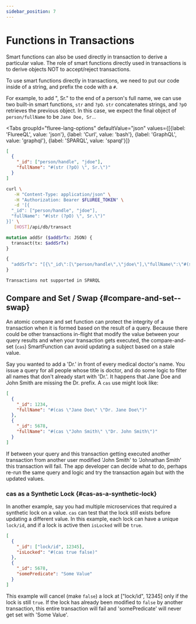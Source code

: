 ```yaml
---
sidebar_position: 7
---
```



# Functions in Transactions

Smart functions can also be used directly in transaction to derive a particular value. The role of smart functions directly used in transactions is to derive objects NOT to accept/reject transactions.

To use smart functions directly in transactions, we need to put our code inside of a string, and prefix the code with a `#`.

For example, to add ", Sr." to the end of a person's full name, we can use two built-in smart functions, `str` and `?pO`. `str` concatenates strings, and `?pO` retrieves the previous object. In this case, we expect the final object of `person/fullName` to be `Jane Doe, Sr.`.

<Tabs
  groupId="fluree-lang-options"
  defaultValue="json"
  values={[{label: 'FlureeQL', value: 'json'},
  {label: 'Curl', value: 'bash'},
  {label: 'GraphQL', value: 'graphql'},
  {label: 'SPARQL', value: 'sparql'}]}
>
<TabItem value="json">

```json
[
  {
    "_id": ["person/handle", "jdoe"],
    "fullName": "#(str (?pO) \", Sr.\")"
  }
]
```

</TabItem>
<TabItem value="bash">

```bash
curl \
   -H "Content-Type: application/json" \
   -H "Authorization: Bearer $FLUREE_TOKEN" \
   -d '[{
  "_id": ["person/handle", "jdoe"],
  "fullName": "#(str (?pO) \", Sr.\")"
}]' \
   [HOST]/api/db/transact
```

</TabItem>
<TabItem value="graphql">

```graphql
mutation addSr ($addSrTx: JSON) {
  transact(tx: $addSrTx)
}

{
  "addSrTx": "[{\"_id\":[\"person/handle\",\"jdoe\"],\"fullName\":\"#(str (?pO) \\\", Sr.\\\")\"}]"
}
```

</TabItem>
<TabItem value="sparql">

```sparql
Transactions not supported in SPARQL
```

</TabItem>
</Tabs>

## Compare and Set / Swap {#compare-and-set--swap}

An atomic compare and set function can protect the integrity of a transaction when it is formed based on the result of a query. Because there could be other transactions in-flight that modify the value between your query results and when your transaction gets executed, the compare-and-set (`cas`) SmartFunction can avoid updating a subject based on a stale value.

Say you wanted to add a 'Dr.' in front of every medical doctor's name. You issue a query for all people whose title is doctor, and do some logic to filter all names that don't already start with 'Dr.'. It happens that Jane Doe and John Smith are missing the Dr. prefix. A `cas` use might look like:

```json
[
  {
    "_id": 1234,
    "fullName": "#(cas \"Jane Doe\" \"Dr. Jane Doe\")"
  },
  {
    "_id": 5678,
    "fullName": "#(cas \"John Smith\" \"Dr. John Smith\")"
  }
]
```

If between your query and this transaction getting executed another transaction from another user modified 'John Smith' to 'Johnathan Smith' this transaction will fail. The app developer can decide what to do, perhaps re-run the same query and logic and try the transaction again but with the updated values.

### cas as a Synthetic Lock {#cas-as-a-synthetic-lock}

In another example, say you had multiple microservices that required a synthetic lock on a value. `cas` can test that the lock still exists before updating a different value. In this example, each lock can have a unique `lock/id`, and if a lock is active then `isLocked` will be `true`.

```json
[
  {
    "_id": ["lock/id", 12345],
    "isLocked": "#(cas true false)"
  },
  {
    "_id": 5678,
    "somePredicate": "Some Value"
  }
]
```

This example will cancel (make `false`) a lock at ["lock/id", 12345] only if the lock is still `true`. If the lock has already been modified to `false` by another transaction, this entire transaction will fail and 'somePredicate' will never get set with 'Some Value'.

